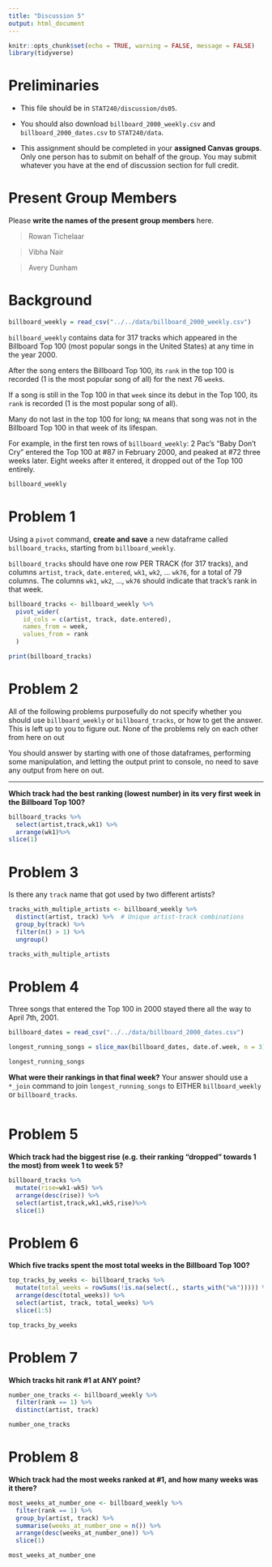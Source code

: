 ```yaml
---
title: "Discussion 5"
output: html_document
---
```


```r
knitr::opts_chunk$set(echo = TRUE, warning = FALSE, message = FALSE)
library(tidyverse)
```

# Preliminaries

- This file should be in `STAT240/discussion/ds05`.
- You should also download `billboard_2000_weekly.csv` and `billboard_2000_dates.csv` to `STAT240/data`.

- This assignment should be completed in your **assigned Canvas groups**. Only one person has to submit on behalf of the group. You may submit whatever you have at the end of discussion section for full credit.

# Present Group Members

Please **write the names of the present group members** here.

> Rowan Tichelaar

> Vibha Nair

> Avery Dunham

> 

# Background

```r
billboard_weekly = read_csv("../../data/billboard_2000_weekly.csv")
```

`billboard_weekly` contains data for 317 tracks which appeared in the Billboard Top 100 (most popular songs in the United States) at any time in the year 2000.

After the song enters the Billboard Top 100, its `rank` in the top 100 is recorded (1 is the most popular song of all) for the next 76 `week`s. 

If a song is still in the Top 100 in that `week` since its debut in the Top 100, its `rank` is recorded (1 is the most popular song of all).

Many do not last in the top 100 for long; `NA` means that song was not in the Billboard Top 100 in that week of its lifespan. 

For example, in the first ten rows of `billboard_weekly`: 2 Pac's "Baby Don't Cry" entered the Top 100 at #87 in February 2000, and peaked at #72 three weeks later. Eight weeks after it entered, it dropped out of the Top 100 entirely.

```r
billboard_weekly
```

# Problem 1

Using a `pivot` command, **create and save** a new dataframe called `billboard_tracks`, starting from `billboard_weekly`.

`billboard_tracks` should have one row PER TRACK (for 317 tracks), and columns `artist`, `track`, `date.entered`, `wk1`, `wk2`, ... `wk76`, for a total of 79 columns. 
The columns `wk1`, `wk2`, ..., `wk76` should indicate that track's rank in that week.

```r
billboard_tracks <- billboard_weekly %>%
  pivot_wider(
    id_cols = c(artist, track, date.entered),
    names_from = week,
    values_from = rank
  )

print(billboard_tracks)
```

# Problem 2

All of the following problems purposefully do not specify whether you should use `billboard_weekly` or `billboard_tracks`, or how to get the answer. This is left up to you to figure out. None of the problems rely on each other from here on out

You should answer by starting with one of those dataframes, performing some manipulation, and letting the output print to console, no need to save any output from here on out.

---

**Which track had the best ranking (lowest number) in its very first week in the Billboard Top 100?**

```r
billboard_tracks %>%
  select(artist,track,wk1) %>%
  arrange(wk1)%>%
slice(1)
```

# Problem 3

Is there any `track` name that got used by two different artists?

```r
tracks_with_multiple_artists <- billboard_weekly %>%
  distinct(artist, track) %>%  # Unique artist-track combinations
  group_by(track) %>%
  filter(n() > 1) %>%
  ungroup()

tracks_with_multiple_artists

```

# Problem 4

Three songs that entered the Top 100 in 2000 stayed there all the way to April 7th, 2001.

```r
billboard_dates = read_csv("../../data/billboard_2000_dates.csv")

longest_running_songs = slice_max(billboard_dates, date.of.week, n = 3)

longest_running_songs
```

**What were their rankings in that final week?** Your answer should use a `*_join` command to join `longest_running_songs` to EITHER `billboard_weekly` or `billboard_tracks`.

```r

```

# Problem 5

**Which track had the biggest rise (e.g. their ranking "dropped" towards 1 the most) from week 1 to week 5?**

```r
billboard_tracks %>%
  mutate(rise=wk1-wk5) %>%
  arrange(desc(rise)) %>%
  select(artist,track,wk1,wk5,rise)%>%
  slice(1)
```


# Problem 6

**Which five tracks spent the most total weeks in the Billboard Top 100?**

```r
top_tracks_by_weeks <- billboard_tracks %>%
  mutate(total_weeks = rowSums(!is.na(select(., starts_with("wk"))))) %>%
  arrange(desc(total_weeks)) %>%
  select(artist, track, total_weeks) %>%
  slice(1:5)

top_tracks_by_weeks

```

# Problem 7

**Which tracks hit rank #1 at ANY point?**

```r
number_one_tracks <- billboard_weekly %>%
  filter(rank == 1) %>%
  distinct(artist, track)

number_one_tracks

```

# Problem 8

**Which track had the most weeks ranked at #1, and how many weeks was it there?**

```r
most_weeks_at_number_one <- billboard_weekly %>%
  filter(rank == 1) %>%
  group_by(artist, track) %>%
  summarise(weeks_at_number_one = n()) %>%
  arrange(desc(weeks_at_number_one)) %>%
  slice(1)

most_weeks_at_number_one

```

